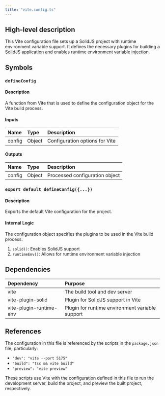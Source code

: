 ```yaml
---
title: "vite.config.ts"
---
```


## High-level description
This Vite configuration file sets up a SolidJS project with runtime environment variable support. It defines the necessary plugins for building a SolidJS application and enables runtime environment variable injection.

## Symbols

### `defineConfig`
#### Description
A function from Vite that is used to define the configuration object for the Vite build process.

#### Inputs
| Name | Type | Description |
|:-----|:-----|:------------|
| config | Object | Configuration options for Vite |

#### Outputs
| Name | Type | Description |
|:-----|:-----|:------------|
| config | Object | Processed configuration object |

### `export default defineConfig({...})`
#### Description
Exports the default Vite configuration for the project.

#### Internal Logic
The configuration object specifies the plugins to be used in the Vite build process:
1. `solid()`: Enables SolidJS support
2. `runtimeEnv()`: Allows for runtime environment variable injection

## Dependencies
| Dependency | Purpose |
|:-----------|:--------|
| vite | The build tool and dev server |
| vite-plugin-solid | Plugin for SolidJS support in Vite |
| vite-plugin-runtime-env | Plugin for runtime environment variable support |

## References
The configuration in this file is referenced by the scripts in the `package.json` file, particularly:
- `"dev": "vite --port 5175"`
- `"build": "tsc && vite build"`
- `"preview": "vite preview"`

These scripts use Vite with the configuration defined in this file to run the development server, build the project, and preview the built project, respectively.